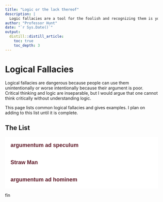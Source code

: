 ```yaml
---
title: "Logic or the lack thereof"
description: |
  Logic fallacies are a tool for the foolish and recognizing them is your only defense.
author: "Professor Hunt"
date: "`r Sys.Date()`"
output: 
  distill::distill_article:
    toc: true
    toc_depth: 3
---
```


# Logical Fallacies

Logical fallacies are dangerous because people can use them unintentionally or worse intentionally because their argument is poor. Critical thinking and logic are inseparable, but I would argue that one cannot think critically without understanding logic.

This page lists common logical fallacies and gives examples. I plan on adding to this list until it is complete.

## The List

```{=html}
<style>
.collapsible {
  background-color: white;
  color: #5D1725;
  cursor: pointer;
  padding: 18px;
  width: 100%;
  border: none;
  text-align: left;
  outline: none;
  font-size: 18px;
  font-weight: bold;
}

.active, .collapsible:hover {
  background-color: #555;
}

.content {
  padding: 0 18px;
  display: none;
  overflow: hidden;
  background-color: white;
}
</style>

<button type="button" class="collapsible">argumentum ad speculum</button>
<div class="content">
  <p>
```
### argumentum ad speculum

#### Counterfactual fallacy

Occurs when someone states a fact, then states something would be true if the stated fact were not true without other evidence.

##### Common layout

-   A causes B

-   A is true

-   Therefore, B is true

**Fallacy**: Therefore, if counterfactual A was false, then counterfactual B would be false

##### Worse

-   A is true

-   B is true

**Fallacy**: Therefore, if counterfactual A was false, then counterfactual B would be false

**Counterfactual**: a conditional statement the first clause of which expresses something contrary to fact, as "If I had known."

**Example**: My cousin died of covid, but he would not have died if he were vaccinated.

-   Cousin died

-   Vaccines reduce the chance of death

**Fallacy**: My cousin would have lived, if he had taken the vaccine.

[**This is literally unknowable**]{.ul}

```{=html}
</p>
</div>
```
```{=html}
<button type="button" class="collapsible">Straw Man</button>
<div class="content">
  <p>
```
### Straw Man

Occurs when someone argues against a made up argument, while completely side stepping the original argument.

##### Common layout

-   Person 1 asserts A

-   Person 2 argues an extreme version of A or something tangentially related B, but never addresses A.

**Example**:

-   Wife: I'd rather have a dog than a cat.

-   Husband: Why do you hate cats?

**Fallacy:** The wife never said that she hated cats, only that she preferred dogs. The husband either assumed or pretended that her argument was against cats instead of for dogs. Now the wife must argue that she doesn't hate cats --- which completely changes the course of the discussion.

**Other forms**:

-   Quoting an opponent's words out of context

-   Oversimplifying an opponent's argument, then attacking this oversimplified version.

-   Exaggerating (sometimes grossly exaggerating) an opponent's argument, then attacking this exaggerated version.

```{=html}
</p>
</div>
```
```{=html}
<button type="button" class="collapsible">argumentum ad hominem</button>
<div class="content">
  <p>
```
### Ad hominem

Ad hominem, short for argumentum ad hominem, is a logical fallacy that is based on personal and irrelevant attacks against the source of an argument, instead of addressing the argument itself.

The attacker takes aim at their opponent's supposed failings, that are unrelated to the issue at hand, rather than focusing on the validity of the argument or position they support.

There are five main types of ad hominems: *abusive*, circumstantial, *tu quoque*, *guilt by association*, and *poisoning the well*.

#### Abusive

*Ad hominem abusive* is probably the most frequently occurring type. It occurs when someone makes an abusive attack towards someone by criticizing their attributes such as character, background, morals, physical appearance, or hobbies. In other words, it's an attempt to discredit an argument by insulting the arguer.

It is also known as "name-calling" and "damning the source".

Its logical form goes as:

-   Person A makes argument X.

-   Person A is an idiot.

-   Therefore, argument X is false.

    Example:

    -   Prof. Hunt: Masks are ineffective.

    -   ignorant person: You are an accounting professor, not a doctor.

#### Circumstantial

*Circumstantial ad hominem*, also known as "appeal to motive", arises when someone says that since a certain claim must be predisposed by the arguer's personal circumstances, it is therefore invalid.

This is logically fallacious specifically because it asserts that an argument *must* be false if there is such a connection between a person's circumstances and their claim that could possibly affect their decision-making. In reality, however, it doesn't disprove the logic or validity of the claim; a car salesman may really believe that the car he is selling is an excellent vehicle.

As such, its logical form is:

-   Person 1 makes an argument X.

-   Person 1 has a personal interest in X to be true.

-   Therefore, X is false.

However, note that if there is strong evidence for a conflict of interest and enough reasons to believe that the individual's position is indeed biased, it is reasonable to call them out on it.

Example: Professor Hunt does not want to wear a mask so his assertion is false.

#### Tu Quoque

Also called the *appeal to hypocrisy*, *tu quoque* (Latin for "you too") is based on the claim that a person's argument must be invalid because their past actions or words are not consistent with it.

In essence, rather than trying to refute the logic or evidence the person is using, one responds by pointing out that he or she has acted in the same manner themselves.

It's considered to be a flawed line of reasoning because, even though it may show the opponent's hypocrisy, it doesn't really address the actual substance of an argument.

The logical form a *tu quoque* is:

-   Person 1 makes an argument X.

-   Person 2 points out that X is also true about person 1.

-   Therefore, X is false.

Example: Professor Hunt is current wearing a mask so his assertion must be false.

#### Guilt by Association

*Guilt by association* is a type of *ad hominem* fallacy in which someone is discredited due to their supposed association with something negative; since the characteristics of something negative, such as a bad person or an evil idea, and the characteristics of the person that it's associated with are said to be the same, the person is therefore viewed as "guilty" too.

The typical form for this argument is:

-   Person 1 supports position X.

-   Person 2, who is evil, also supports X.

-   Therefore, person 1 is evil too.

When this type of fallacious connection is made in a positive context, it's called *honor by association*. The reasoning behind it is the same, only the person or a group is associated with something that is seen as positive.

Example: Lady Hunt also believes masks are ineffective and she is crazy. Man Hunt must be crazy too.

#### Poisoning the Well

*Poisoning the well* is a fallacy that arises when negative information about someone is presented preemptively in order to discredit or ridicule following claims made by that person.

It is also known as *smear tactic*; rather than having to counter a claim in legitimate ways, one resorts to smearing their opponent's reputation and thus making their words less credible.

Example: Professor Hunt is a conspiracy theorist so you should not believe anything he says.

```{=html}
</p>
</div>

<script>
var coll = document.getElementsByClassName("collapsible");
var i;

for (i = 0; i < coll.length; i++) {
  coll[i].addEventListener("click", function() {
    this.classList.toggle("active");
    var content = this.nextElementSibling;
    if (content.style.display === "block") {
      content.style.display = "none";
    } else {
      content.style.display = "block";
    }
  });
}
</script>
```
fin
